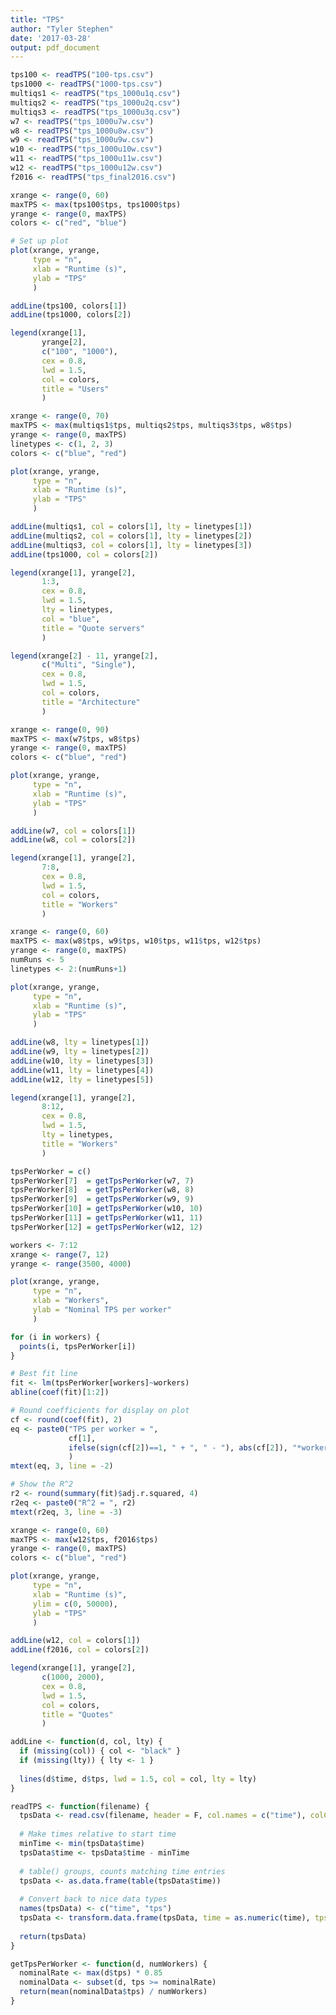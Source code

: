 ```yaml
---
title: "TPS"
author: "Tyler Stephen"
date: '2017-03-28'
output: pdf_document
---
```

```r
tps100 <- readTPS("100-tps.csv")
tps1000 <- readTPS("1000-tps.csv")
multiqs1 <- readTPS("tps_1000u1q.csv")
multiqs2 <- readTPS("tps_1000u2q.csv")
multiqs3 <- readTPS("tps_1000u3q.csv")
w7 <- readTPS("tps_1000u7w.csv")
w8 <- readTPS("tps_1000u8w.csv")
w9 <- readTPS("tps_1000u9w.csv")
w10 <- readTPS("tps_1000u10w.csv")
w11 <- readTPS("tps_1000u11w.csv")
w12 <- readTPS("tps_1000u12w.csv")
f2016 <- readTPS("tps_final2016.csv")
```

```r
xrange <- range(0, 60)
maxTPS <- max(tps100$tps, tps1000$tps)
yrange <- range(0, maxTPS)
colors <- c("red", "blue")

# Set up plot
plot(xrange, yrange,   
     type = "n", 
     xlab = "Runtime (s)", 
     ylab = "TPS"
     )

addLine(tps100, colors[1])
addLine(tps1000, colors[2])

legend(xrange[1],
       yrange[2],
       c("100", "1000"),
       cex = 0.8,
       lwd = 1.5,
       col = colors,
       title = "Users"
       )
```

```r
xrange <- range(0, 70)
maxTPS <- max(multiqs1$tps, multiqs2$tps, multiqs3$tps, w8$tps)
yrange <- range(0, maxTPS)
linetypes <- c(1, 2, 3)
colors <- c("blue", "red")

plot(xrange, yrange,
     type = "n",
     xlab = "Runtime (s)",
     ylab = "TPS"
     )

addLine(multiqs1, col = colors[1], lty = linetypes[1])
addLine(multiqs2, col = colors[1], lty = linetypes[2])
addLine(multiqs3, col = colors[1], lty = linetypes[3])
addLine(tps1000, col = colors[2])

legend(xrange[1], yrange[2],
       1:3,
       cex = 0.8,
       lwd = 1.5,
       lty = linetypes,
       col = "blue",
       title = "Quote servers"
       )

legend(xrange[2] - 11, yrange[2],
       c("Multi", "Single"),
       cex = 0.8,
       lwd = 1.5,
       col = colors,
       title = "Architecture"
       )
```

```r
xrange <- range(0, 90)
maxTPS <- max(w7$tps, w8$tps)
yrange <- range(0, maxTPS)
colors <- c("blue", "red")

plot(xrange, yrange,
     type = "n",
     xlab = "Runtime (s)",
     ylab = "TPS"
     )

addLine(w7, col = colors[1])
addLine(w8, col = colors[2])

legend(xrange[1], yrange[2],
       7:8,
       cex = 0.8,
       lwd = 1.5,
       col = colors,
       title = "Workers"
       )
```

```r
xrange <- range(0, 60)
maxTPS <- max(w8$tps, w9$tps, w10$tps, w11$tps, w12$tps)
yrange <- range(0, maxTPS)
numRuns <- 5
linetypes <- 2:(numRuns+1) 

plot(xrange, yrange,
     type = "n",
     xlab = "Runtime (s)",
     ylab = "TPS"
     )

addLine(w8, lty = linetypes[1])
addLine(w9, lty = linetypes[2])
addLine(w10, lty = linetypes[3])
addLine(w11, lty = linetypes[4])
addLine(w12, lty = linetypes[5])

legend(xrange[1], yrange[2],
       8:12,
       cex = 0.8,
       lwd = 1.5,
       lty = linetypes,
       title = "Workers"
       )
```

```r
tpsPerWorker = c()
tpsPerWorker[7]  = getTpsPerWorker(w7, 7)
tpsPerWorker[8]  = getTpsPerWorker(w8, 8)
tpsPerWorker[9]  = getTpsPerWorker(w9, 9)
tpsPerWorker[10] = getTpsPerWorker(w10, 10)
tpsPerWorker[11] = getTpsPerWorker(w11, 11)
tpsPerWorker[12] = getTpsPerWorker(w12, 12)

workers <- 7:12
xrange <- range(7, 12)
yrange <- range(3500, 4000)

plot(xrange, yrange,
     type = "n",
     xlab = "Workers",
     ylab = "Nominal TPS per worker"
     )

for (i in workers) {
  points(i, tpsPerWorker[i])
}

# Best fit line
fit <- lm(tpsPerWorker[workers]~workers)
abline(coef(fit)[1:2])

# Round coefficients for display on plot
cf <- round(coef(fit), 2)
eq <- paste0("TPS per worker = ",
             cf[1],
             ifelse(sign(cf[2])==1, " + ", " - "), abs(cf[2]), "*workers"
             )
mtext(eq, 3, line = -2)

# Show the R^2
r2 <- round(summary(fit)$adj.r.squared, 4)
r2eq <- paste0("R^2 = ", r2)
mtext(r2eq, 3, line = -3)
```
```r
xrange <- range(0, 60)
maxTPS <- max(w12$tps, f2016$tps)
yrange <- range(0, maxTPS)
colors <- c("blue", "red")

plot(xrange, yrange,
     type = "n",
     xlab = "Runtime (s)",
     ylim = c(0, 50000),
     ylab = "TPS"
     )

addLine(w12, col = colors[1])
addLine(f2016, col = colors[2])

legend(xrange[1], yrange[2],
       c(1000, 2000),
       cex = 0.8,
       lwd = 1.5,
       col = colors,
       title = "Quotes"
       )
```

```r
addLine <- function(d, col, lty) {
  if (missing(col)) { col <- "black" }
  if (missing(lty)) { lty <- 1 }
  
  lines(d$time, d$tps, lwd = 1.5, col = col, lty = lty)
}
```

```r
readTPS <- function(filename) {
  tpsData <- read.csv(filename, header = F, col.names = c("time"), colClasses = c("numeric"))
  
  # Make times relative to start time
  minTime <- min(tpsData$time)
  tpsData$time <- tpsData$time - minTime
  
  # table() groups, counts matching time entries
  tpsData <- as.data.frame(table(tpsData$time))
  
  # Convert back to nice data types
  names(tpsData) <- c("time", "tps")
  tpsData <- transform.data.frame(tpsData, time = as.numeric(time), tps = as.numeric(tps))
  
  return(tpsData)
}

getTpsPerWorker <- function(d, numWorkers) {
  nominalRate <- max(d$tps) * 0.85
  nominalData <- subset(d, tps >= nominalRate)
  return(mean(nominalData$tps) / numWorkers)
}
```
